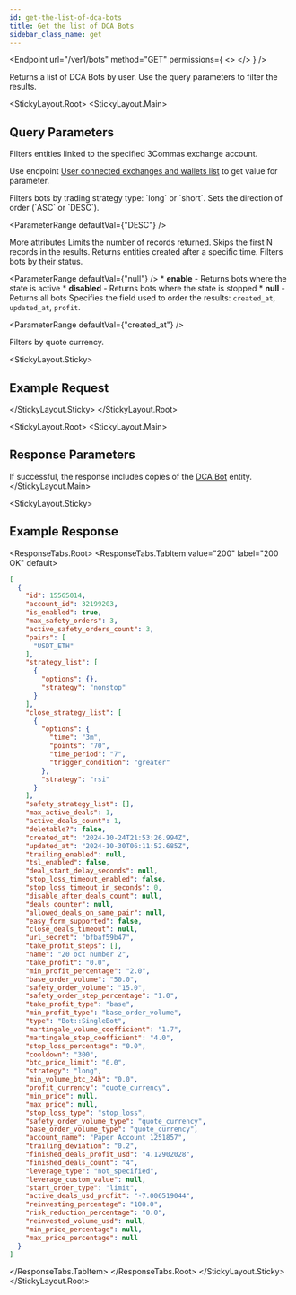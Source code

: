 ```yaml
---
id: get-the-list-of-dca-bots
title: Get the list of DCA Bots
sidebar_class_name: get
---
```



<Endpoint
  url="/ver1/bots"
  method="GET"
  permissions={
    <>
      <Permission title="Permission" description="BOTS_READ" />
      <Permission title="Security" description="SIGNED" />
    </>
  }
/>

Returns a list of DCA Bots by user. Use the query parameters to filter the results.

<Separator />

<StickyLayout.Root>
   <StickyLayout.Main>

## Query Parameters 

<ApiParam name='account_id' type='integer' id="account_id">
  Filters entities linked to the specified 3Commas exchange account.

  Use endpoint [User connected exchanges and wallets list](/account/5_list_of_connected_exchanges_and_wallets.mdx) to get value for parameter.
</ApiParam>

<ApiParam name="strategy" type="string" id="strategy">
  Filters bots by trading strategy type: `long` or `short`.
</ApiParam>

<ApiParam name="order_direction" type="string" id="order_direction">
  Sets the direction of order (`ASC` or `DESC`).

   <ParameterRange defaultVal={"DESC"} />
</ApiParam>

<CollapseAll>
<CollapseAllHeading> More attributes <CollapseAllButton /> </CollapseAllHeading>
<CollapsibleApiParam name="limit" type="integer" id="limit">
  Limits the number of records returned. 

  <ParameterRange max={100} defaultVal={50} />
</CollapsibleApiParam>
<CollapsibleApiParam name="offset" type="integer" id="offset">
  Skips the first N records in the results.
</CollapsibleApiParam>
<CollapsibleApiParam name="from" type="integer" id="from">
  Returns entities created after a specific time.
</CollapsibleApiParam>
<CollapsibleApiParam name="scope" type="string" id="scope">
  Filters bots by their status.
  
   <ParameterRange defaultVal={"null"} />
    <CollapsibleNestedParams openName="Hide allowed values" collapsedName="Show allowed values">
      * **enable** - Returns bots where the state is active
      * **disabled** - Returns bots where the state is stopped
      * **null** - Returns all bots
     </CollapsibleNestedParams>
</CollapsibleApiParam>
<CollapsibleApiParam name="sort_by" type="string" id="sort_by">
  Specifies the field used to order the results: `created_at`, `updated_at`, `profit`.

   <ParameterRange defaultVal={"created_at"} />
</CollapsibleApiParam>

<CollapsibleApiParam name="quote" type="string" id="quote">
  Filters by quote currency.
</CollapsibleApiParam>
</CollapseAll>
   </StickyLayout.Main>

   <StickyLayout.Sticky>

## Example Request

<NoContentEndpoint method="GET" endpoint="/ver1/bots/12345678/show?include_events=true" />

   </StickyLayout.Sticky>
   </StickyLayout.Root>

<StickyLayout.Root>
<StickyLayout.Main>

## Response Parameters 
 
  If successful, the response includes copies of the [DCA Bot](/dca-bot/0_dca_bot_entity.mdx) entity.
</StickyLayout.Main>

<StickyLayout.Sticky>
## Example Response

<ResponseTabs.Root>
	 <ResponseTabs.TabItem value="200" label="200 OK" default>
```json
[
  {
    "id": 15565014,
    "account_id": 32199203,
    "is_enabled": true,
    "max_safety_orders": 3,
    "active_safety_orders_count": 3,
    "pairs": [
      "USDT_ETH"
    ],
    "strategy_list": [
      {
        "options": {},
        "strategy": "nonstop"
      }
    ],
    "close_strategy_list": [
      {
        "options": {
          "time": "3m",
          "points": "70",
          "time_period": "7",
          "trigger_condition": "greater"
        },
        "strategy": "rsi"
      }
    ],
    "safety_strategy_list": [],
    "max_active_deals": 1,
    "active_deals_count": 1,
    "deletable?": false,
    "created_at": "2024-10-24T21:53:26.994Z",
    "updated_at": "2024-10-30T06:11:52.685Z",
    "trailing_enabled": null,
    "tsl_enabled": false,
    "deal_start_delay_seconds": null,
    "stop_loss_timeout_enabled": false,
    "stop_loss_timeout_in_seconds": 0,
    "disable_after_deals_count": null,
    "deals_counter": null,
    "allowed_deals_on_same_pair": null,
    "easy_form_supported": false,
    "close_deals_timeout": null,
    "url_secret": "bfbaf59b47",
    "take_profit_steps": [],
    "name": "20 oct number 2",
    "take_profit": "0.0",
    "min_profit_percentage": "2.0",
    "base_order_volume": "50.0",
    "safety_order_volume": "15.0",
    "safety_order_step_percentage": "1.0",
    "take_profit_type": "base",
    "min_profit_type": "base_order_volume",
    "type": "Bot::SingleBot",
    "martingale_volume_coefficient": "1.7",
    "martingale_step_coefficient": "4.0",
    "stop_loss_percentage": "0.0",
    "cooldown": "300",
    "btc_price_limit": "0.0",
    "strategy": "long",
    "min_volume_btc_24h": "0.0",
    "profit_currency": "quote_currency",
    "min_price": null,
    "max_price": null,
    "stop_loss_type": "stop_loss",
    "safety_order_volume_type": "quote_currency",
    "base_order_volume_type": "quote_currency",
    "account_name": "Paper Account 1251857",
    "trailing_deviation": "0.2",
    "finished_deals_profit_usd": "4.12902028",
    "finished_deals_count": "4",
    "leverage_type": "not_specified",
    "leverage_custom_value": null,
    "start_order_type": "limit",
    "active_deals_usd_profit": "-7.006519044",
    "reinvesting_percentage": "100.0",
    "risk_reduction_percentage": "0.0",
    "reinvested_volume_usd": null,
    "min_price_percentage": null,
    "max_price_percentage": null
  }
]
```
</ResponseTabs.TabItem>
</ResponseTabs.Root>
</StickyLayout.Sticky>
</StickyLayout.Root>